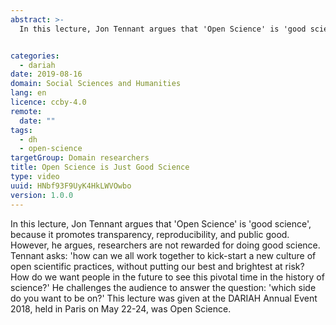 ```yaml
---
abstract: >-
  In this lecture, Jon Tennant argues that 'Open Science' is 'good science', because it promotes transparency, reproducibility, and public good. However, he argues, researchers are not rewarded for doing good science. Tennant asks: 'how can we all work together to kick-start a new culture of open scientific practices, without putting our best and brightest at risk? How do we want people in the future to see this pivotal time in the history of science?' He challenges the audience to answer the question: 'which side do you want to be on?'


categories:
  - dariah
date: 2019-08-16
domain: Social Sciences and Humanities
lang: en
licence: ccby-4.0
remote:
  date: ""
tags:
  - dh
  - open-science
targetGroup: Domain researchers
title: Open Science is Just Good Science
type: video
uuid: HNbf93F9UyK4HkLWVOwbo
version: 1.0.0
---
```


In this lecture, Jon Tennant argues that 'Open Science' is 'good science', because it promotes transparency, reproducibility, and public good. However, he argues, researchers are not rewarded for doing good science. Tennant asks: 'how can we all work together to kick-start a new culture of open scientific practices, without putting our best and brightest at risk? How do we want people in the future to see this pivotal time in the history of science?' He challenges the audience to answer the question: 'which side do you want to be on?' This lecture was given at the DARIAH Annual Event 2018, held in Paris on May 22-24, was Open Science.

<VideoCard
  title="Open Science is Just Good Science"
  id="UEEcwRUgQu8"
  image="/assets/images/cms/resources/open-science-is-just-good-science/jon-tennant.png"
/>

